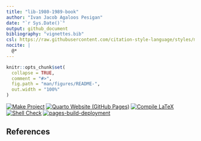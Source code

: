 ```yaml
---
title: "lib-1980-1989-book"
author: "Ivan Jacob Agaloos Pesigan"
date: "`r Sys.Date()`"
output: github_document
bibliography: "vignettes.bib"
csl: https://raw.githubusercontent.com/citation-style-language/styles/master/apa.csl
nocite: |
  @*
---
```


<!-- README.md is generated from .setup/readme/README.Rmd. Please edit that file -->

```r
knitr::opts_chunk$set(
  collapse = TRUE,
  comment = "#>",
  fig.path = "man/figures/README-",
  out.width = "100%"
)
```

<!-- badges: start -->
[![Make Project](https://github.com/ijapesigan/lib-1980-1989-book/actions/workflows/make.yml/badge.svg)](https://github.com/ijapesigan/lib-1980-1989-book/actions/workflows/make.yml)
[![Quarto Website (GitHub Pages)](https://github.com/ijapesigan/lib-1980-1989-book/actions/workflows/quarto-gh-pages.yml/badge.svg)](https://github.com/ijapesigan/lib-1980-1989-book/actions/workflows/quarto-gh-pages.yml)
[![Compile LaTeX](https://github.com/ijapesigan/lib-1980-1989-book/actions/workflows/latex.yml/badge.svg)](https://github.com/ijapesigan/lib-1980-1989-book/actions/workflows/latex.yml)
[![Shell Check](https://github.com/ijapesigan/lib-1980-1989-book/actions/workflows/shellcheck.yml/badge.svg)](https://github.com/ijapesigan/lib-1980-1989-book/actions/workflows/shellcheck.yml)
[![pages-build-deployment](https://github.com/ijapesigan/lib-1980-1989-book/actions/workflows/pages/pages-build-deployment/badge.svg)](https://github.com/ijapesigan/lib-1980-1989-book/actions/workflows/pages/pages-build-deployment)
<!-- badges: end -->

## References
